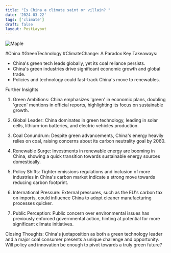 ```yaml
---
title: "Is China a climate saint or villain? "
date: '2024-03-22'
tags: ['climate']
draft: false
layout: PostLayout
---
```


<div className="flex justify-center">
  <div className="my-1 w-full px-2 xl:my-1 xl:w-1/2 xl:px-2">
    <img src="https://willpolesa.pythonanywhere.com/static/podcast_thumbnails/thumbnailrecK1NL5y7WWGY1AB.jpg" alt="Maple" className="mx-auto h-58 w-auto" />
  </div>
</div>

#China #GreenTechnology #ClimateChange: A Paradox
Key Takeaways:
- China's green tech leads globally, yet its coal reliance persists.
- China's green industries drive significant economic growth and global trade.
- Policies and technology could fast-track China's move to renewables.

Further Insights
1. Green Ambitions:
China emphasizes 'green' in economic plans, doubling 'green' mentions in official reports, highlighting its focus on sustainable growth.

2. Global Leader:
China dominates in green technology, leading in solar cells, lithium-ion batteries, and electric vehicles production.

3. Coal Conundrum:
Despite green advancements, China's energy heavily relies on coal, raising concerns about its carbon neutrality goal by 2060.

4. Renewable Surge:
Investments in renewable energy are booming in China, showing a quick transition towards sustainable energy sources domestically.

5. Policy Shifts:
Tighter emissions regulations and inclusion of more industries in China's carbon market indicate a strong move towards reducing carbon footprint.

6. International Pressure:
External pressures, such as the EU's carbon tax on imports, could influence China to adopt cleaner manufacturing processes quicker.

7. Public Perception:
Public concern over environmental issues has previously enforced governmental action, hinting at potential for more significant climate initiatives.

Closing Thoughts:
China's juxtaposition as both a green technology leader and a major coal consumer presents a unique challenge and opportunity. Will policy and innovation be enough to pivot towards a truly green future?
